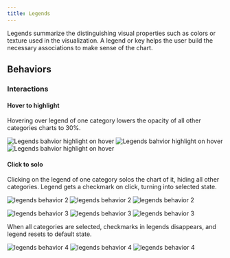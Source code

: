 ```yaml
---
title: Legends
---
```


<PageDescription>

Legends summarize the distinguishing visual properties such as colors or texture used in the visualization. A legend or key helps the user build the necessary associations to make sense of the chart.

</PageDescription>

## Behaviors

### Interactions

<Row>
<Column  colLg={4} colMd={8} colSm={4}>

#### Hover to highlight

Hovering over legend of one category lowers the opacity of all other categories charts to 30%.

</Column>
<Column  colLg={8} colMd={8} colSm={4}>

<ArtDirection>

![Legends bahvior highlight on hover](images/legends-behavior-1-sm.png)
![Legends bahvior highlight on hover](images/legends-behavior-1.png)
![Legends bahvior highlight on hover](images/legends-behavior-1.png)

</ArtDirection>

</Column>
</Row>

<Row>
<Column  colLg={4} colMd={8} colSm={4}>

#### Click to solo

Clicking on the legend of one category solos the chart of it, hiding all other categories. Legend gets a checkmark on click, turning into selected state.

</Column>
<Column  colLg={8} colMd={8} colSm={4}>

<ArtDirection>

![legends behavior 2](images/legends-behavior-2-sm.png)
![legends behavior 2](images/legends-behavior-2.png)
![legends behavior 2](images/legends-behavior-2.png)

</ArtDirection>
</Column>
</Row>

<Row>
<Column  colLg={4} colMd={8} colSm={4}>

</Column>
<Column  colLg={8} colMd={8} colSm={4}>

<ArtDirection>

![legends behavior 3](images/legends-behavior-3-sm.png)
![legends behavior 3](images/legends-behavior-3.png)
![legends behavior 3](images/legends-behavior-3.png)

</ArtDirection>
</Column>
</Row>

<Row>
<Column  colLg={4} colMd={8} colSm={4}>

When all categories are selected, checkmarks in legends disappears, and legend resets to default state.

</Column>
<Column  colLg={8} colMd={8} colSm={4}>

<ArtDirection>

![legends behavior 4](images/legends-behavior-4-sm.png)
![legends behavior 4](images/legends-behavior-4.png)
![legends behavior 4](images/legends-behavior-4.png)

</ArtDirection>

</Column>
</Row>
